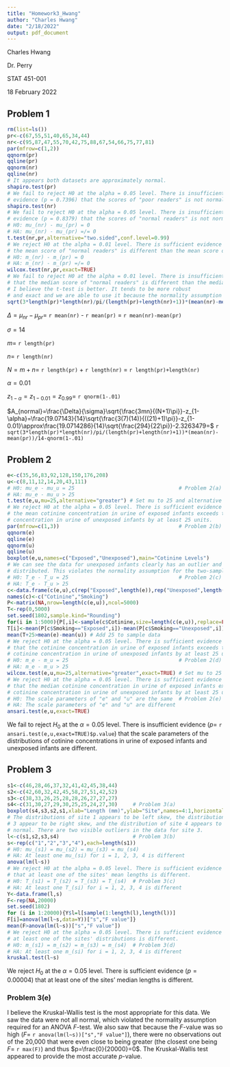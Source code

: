 ```yaml
---
title: "Homework3_Hwang"
author: "Charles Hwang"
date: "2/18/2022"
output: pdf_document
---
```

Charles Hwang

Dr. Perry

STAT 451-001

18 February 2022

## Problem 1

```r
rm(list=ls())
pr<-c(67,55,51,40,65,34,44)
nr<-c(95,87,47,55,70,42,75,88,67,54,66,75,77,81)
par(mfrow=c(1,2))                                                                    # Problem 1(a)
qqnorm(pr)
qqline(pr)
qqnorm(nr)
qqline(nr)
# It appears both datasets are approximately normal.
shapiro.test(pr)                                                                     # Problem 1(b)
# We fail to reject H0 at the alpha = 0.05 level. There is insufficient
# evidence (p = 0.7396) that the scores of "poor readers" is not normally distributed.
shapiro.test(nr)
# We fail to reject H0 at the alpha = 0.05 level. There is insufficient
# evidence (p = 0.8379) that the scores of "normal readers" is not normally distributed.
# H0: mu_(nr) - mu_(pr) = 0                                                          # Problem 1(c)
# HA: mu_(nr) - mu_(pr) =/= 0
t.test(nr,pr,alternative="two.sided",conf.level=0.99)
# We reject H0 at the alpha = 0.01 level. There is sufficient evidence (p = 0.008674) that
# the mean score of "normal readers" is different than the mean score of "poor readers".
# H0: m_(nr) - m_(pr) = 0                                                            # Problem 1(d)
# HA: m_(nr) - m_(pr) =/= 0
wilcox.test(nr,pr,exact=TRUE)
# We fail to reject H0 at the alpha = 0.01 level. There is insufficient evidence (p = 0.01522)
# that the median score of "normal readers" is different than the median score of "poor readers".
# I believe the t-test is better. It tends to be more robust                         # Problem 1(e)
# and exact and we are able to use it because the normality assumption is satisfied.
sqrt(3*length(pr)*length(nr)/pi/(length(pr)+length(nr)+1))*(mean(nr)-mean(pr))/14-qnorm(1-.01) #(f)
```

$\Delta=\mu_{nr}-\mu_{pr}=$ `r mean(nr)` - `r mean(pr)` = `r mean(nr)-mean(pr)`

$\sigma=14$

$m=$ `r length(pr)`

$n=$ `r length(nr)`

$N=m+n=$ `r length(pr)` + `r length(nr)` = `r length(pr)+length(nr)`

$\alpha=0.01$

$z_{1-\alpha}=z_{1-0.01}=z_{0.99}=$ `r qnorm(1-.01)`

$A_{normal}=\frac{\Delta}{\sigma}\sqrt{\frac{3mn}{(N+1)\pi}}-z_{1-\alpha}=\frac{19.07143}{14}\sqrt{\frac{3(7)(14)}{((21)+1)\pi}}-z_{1-0.01}\approx\frac{19.0714286}{14}\sqrt{\frac{294}{22\pi}}-2.3263479=$ `r sqrt(3*length(pr)*length(nr)/pi/(length(pr)+length(nr)+1))*(mean(nr)-mean(pr))/14-qnorm(1-.01)`

## Problem 2

```r
e<-c(35,56,83,92,128,150,176,208)
u<-c(8,11,12,14,20,43,111)
# H0: mu_e - mu_u = 25                                  # Problem 2(a)
# HA: mu_e - mu_u > 25
t.test(e,u,mu=25,alternative="greater") # Set mu to 25 and alternative to "greater"
# We reject H0 at the alpha = 0.05 level. There is sufficient evidence (p = 0.01853) that
# the mean cotinine concentration in urine of exposed infants exceeds the mean cotinine
# concentration in urine of unexposed infants by at least 25 units.
par(mfrow=c(1,3))                                       # Problem 2(b)
qqnorm(e)
qqline(e)
qqnorm(u)
qqline(u)
boxplot(e,u,names=c("Exposed","Unexposed"),main="Cotinine Levels")
# We can see the data for unexposed infants clearly has an outlier and is not normally
# distributed. This violates the normality assumption for the two-sample t-test.
# H0: T_e - T_u = 25                                    # Problem 2(c)
# HA: T_e - T_u > 25
c<-data.frame(c(e,u),c(rep("Exposed",length(e)),rep("Unexposed",length(u))))
names(c)<-c("Cotinine","Smoking")
P<-matrix(NA,nrow=length(c(e,u)),ncol=5000)
T<-rep(0,5000)
set.seed(1802,sample.kind="Rounding")
for(i in 1:5000){P[,i]<-sample(c$Cotinine,size=length(c(e,u)),replace=FALSE)
T[i]<-mean(P[c$Smoking=="Exposed",i])-mean(P[c$Smoking=="Unexposed",i])}
mean(T+25>mean(e)-mean(u)) # Add 25 to sample data
# We reject H0 at the alpha = 0.05 level. There is sufficient evidence (p = 0.0388)
# that the cotinine concentration in urine of exposed infants exceeds the
# cotinine concentration in urine of unexposed infants by at least 25 units.
# H0: m_e - m_u = 25                                    # Problem 2(d)
# HA: m_e - m_u > 25
wilcox.test(e,u,mu=25,alternative="greater",exact=TRUE) # Set mu to 25
# We reject H0 at the alpha = 0.05 level. There is sufficient evidence (p = 0.02704)
# that the median cotinine concentration in urine of exposed infants exceeds the mean
# cotinine concentration in urine of unexposed infants by at least 25 units.
# H0: The scale parameters of "e" and "u" are the same  # Problem 2(e)
# HA: The scale parameters of "e" and "u" are different
ansari.test(e,u,exact=TRUE)
```

We fail to reject $H_0$ at the $\alpha=0.05$ level. There is insufficient evidence ($p=$ `r ansari.test(e,u,exact=TRUE)$p.value`) that the scale parameters of the distributions of cotinine concentrations in urine of exposed infants and unexposed infants are different.

## Problem 3

```r
s1<-c(46,28,46,37,32,41,42,45,38,44)
s2<-c(42,60,32,42,45,58,27,51,42,52)
s3<-c(38,33,26,25,28,28,26,27,27,27)
s4<-c(31,30,27,29,30,25,25,24,27,30)     # Problem 3(a)
boxplot(s4,s3,s2,s1,xlab="Length (mm)",ylab="Site",names=4:1,horizontal=TRUE,main="Boxplots of Lengths of Young-of-Year Gizzard Shads") # Problem 3(a)
# The distributions of site 1 appears to be left skew, the distributions of sites 2 and
# 3 appear to be right skew, and the distribution of site 4 appears to be approximately
# normal. There are two visible outliers in the data for site 3.
l<-c(s1,s2,s3,s4)                        # Problem 3(b)
s<-rep(c("1","2","3","4"),each=length(s1))
# H0: mu_(s1) = mu_(s2) = mu_(s3) = mu_(s4)
# HA: At least one mu_(si) for i = 1, 2, 3, 4 is different
anova(lm(l~s))
# We reject H0 at the alpha = 0.05 level. There is sufficient evidence (p < 0.000001)
# that at least one of the sites' mean lengths is different.
# H0: T_(s1) = T_(s2) = T_(s3) = T_(s4)  # Problem 3(c)
# HA: At least one T_(si) for i = 1, 2, 3, 4 is different
Y<-data.frame(l,s)
F<-rep(NA,20000)
set.seed(1802)
for (i in 1:20000){Y$l=l[sample(1:length(l),length(l))]
F[i]=anova(lm(l~s,data=Y))["s","F value"]}
mean(F>anova(lm(l~s))["s","F value"])
# We reject H0 at the alpha = 0.05 level. There is sufficient evidence (p < 0.0001) that
# at least one of the sites' distributions is different.
# H0: m_(s1) = m_(s2) = m_(s3) = m_(s4)  # Problem 3(d)
# HA: At least one m_(si) for i = 1, 2, 3, 4 is different
kruskal.test(l~s)
```

We reject $H_0$ at the $\alpha=0.05$ level. There is sufficient evidence ($p=0.00004$) that at least one of the sites' median lengths is different.

### Problem 3(e)

I believe the Kruskal-Wallis test is the most appropriate for this data. We saw the data were not all normal, which violated the normality assumption required for an ANOVA *F*-test. We also saw that because the *F*-value was so high ($F=$ `r anova(lm(l~s))["s","F value"]`), there were no observations out of the 20,000 that were even close to being greater (the closest one being $F=$ `r max(F)`) and thus $p=\frac{0}{20000}=0$. The Kruskal-Wallis test appeared to provide the most accurate *p*-value.